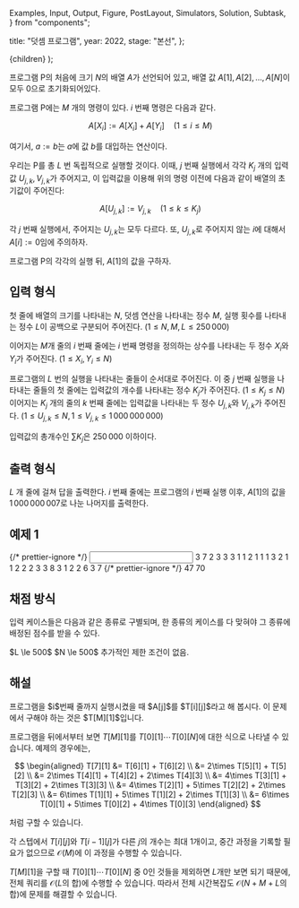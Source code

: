   Examples,
  Input,
  Output,
  Figure,
  PostLayout,
  Simulators,
  Solution,
  Subtask,
} from "components";

  title: "덧셈 프로그램",
  year: 2022,
  stage: "본선",
};

  <PostLayout meta={meta}>{children}</PostLayout>
);

프로그램 P의 처음에 크기 $N$의 배열 $A$가 선언되어 있고,
배열 값 $A[1], A[2], \dots, A[N]$이 모두 0으로
초기화되어있다.

프로그램 P에는 $M$ 개의 명령이 있다. $i$ 번째 명령은 다음과 같다.

$$
A[X_i] := A[X_i] + A[Y_i] \quad (1 \le i \le M)
$$

여기서, $a := b$는 $a$에 값 $b$를 대입하는 연산이다.

우리는 P를 총 $L$ 번 독립적으로 실행할 것이다.
이때, $j$ 번째 실행에서 각각 $K_j$ 개의 입력값 $U_{j, k}, V_{j, k}$가 주어지고, 이 입력값을 이용해 위의 명령 이전에 다음과 같이 배열의 초기값이 주어진다:

$$
A[U_{j,k}] := V_{j, k} \quad (1 \le k \le K_j)
$$

각 $j$ 번째 실행에서, 주어지는 $U_{j, k}$는 모두 다르다.
또, $U_{j, k}$로 주어지지 않는 $i$에 대해서 $A[i] := 0$임에 주의하자.

프로그램 P의 각각의 실행 뒤, $A[1]$의 값을 구하자.

## 입력 형식

첫 줄에 배열의 크기를 나타내는 $N$,
덧셈 연산을 나타내는 정수 $M$,
실행 횟수를 나타내는 정수 $L$이
공백으로 구분되어 주어진다. ($1 \le N, M, L \le 250\,000$)

이어지는 $M$개 줄의 $i$ 번째 줄에는 $i$ 번째 명령을 정의하는 상수를 나타내는 두 정수 $X_i$와 $Y_i$가 주어진다. ($1 \le X_i, Y_i \le N$)

프로그램의 $L$ 번의 실행을 나타내는 줄들이 순서대로 주어진다. 이 중 $j$ 번째 실행을 나타내는 줄들의 첫 줄에는 입력값의 개수를 나타내는 정수 $K_j$가 주어진다. ($1 \le K_j \le N$)
이어지는 $K_j$ 개의 줄의 $k$ 번째 줄에는 입력값을 나타내는 두 정수 $U_{j, k}$와 $V_{j, k}$가 주어진다.
($1 \le U_{j, k} \le N, 1 \le V_{j, k} \le 1\,000\,000\,000$)

입력값의 총개수인 $\sum K_j$은 $250\,000$ 이하이다.

## 출력 형식

$L$ 개 줄에 걸쳐 답을 출력한다. $i$ 번째 줄에는 프로그램의 $i$ 번째 실행 이후, $A[1]$의 값을 $1\,000\,000\,007$로 나눈 나머지를 출력한다.

## 예제 1

<Examples>
  {/* prettier-ignore */}
  <Input>
3 7 2
3 3
3 1
1 2
1 1
1 3
2 1
1 2
2
2 3
3 8
3
1 2
2 6
3 7
  </Input>
  {/* prettier-ignore */}
  <Output>
47
70
  </Output>
</Examples>

## 채점 방식

입력 케이스들은 다음과 같은 종류로 구별되며, 한 종류의 케이스를 다 맞혀야 그 종류에 배정된 점수를 받을 수 있다.

<Subtask index={1} score={27}>
  $L \le 500$
</Subtask>
<Subtask index={2} score={31}>
  $N \le 500$
</Subtask>
<Subtask index={3} score={42}>
  추가적인 제한 조건이 없음.
</Subtask>

## 해설

<Solution>
프로그램을 $i$번째 줄까지 실행시켰을 때 $A[j]$를 $T[i][j]$라고 해 봅시다. 이 문제에서 구해야 하는 것은 $T[M][1]$입니다.

프로그램을 뒤에서부터 보면 $T[M][1]$를 $T[0][1] \cdots T[0][N]$에 대한 식으로 나타낼 수 있습니다. 예제의 경우에는,

$$
\begin{aligned}
T[7][1] &= T[6][1] + T[6][2] \\
&= 2\times T[5][1] + T[5][2] \\
&= 2\times T[4][1] + T[4][2] + 2\times T[4][3] \\
&= 4\times T[3][1] + T[3][2] + 2\times T[3][3] \\
&= 4\times T[2][1] + 5\times T[2][2] + 2\times T[2][3] \\
&= 6\times T[1][1] + 5\times T[1][2] + 2\times T[1][3] \\
&= 6\times T[0][1] + 5\times T[0][2] + 4\times T[0][3]
\end{aligned}
$$

처럼 구할 수 있습니다.

각 스텝에서 $T[i][j]$와 $T[i-1][j]$가 다른 $j$의 개수는 최대 $1$개이고, 중간 과정을 기록할 필요가 없으므로 $\mathcal{O}(M)$에 이 과정을 수행할 수 있습니다.

$T[M][1]$을 구할 때 $T[0][1] \cdots T[0][N]$ 중 $0$인 것들을 제외하면 $L$개만 보면 되기 때문에, 전체 쿼리를 $\mathcal{O}(L\text{의 합})$에 수행할 수 있습니다. 따라서 전체 시간복잡도 $\mathcal{O}(N+M+L\text{의 합})$에 문제를 해결할 수 있습니다.

</Solution>

